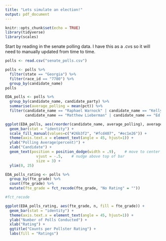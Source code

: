 ```yaml
---
title: "Lets simulate an election!"
output: pdf_document
---
```


```r
knitr::opts_chunk$set(echo = TRUE)
library(tidyverse)
library(scales)
```

Start by reading in the senate polling data. I have this as a .cvs so it will need to manually updated from time to time. 

```r
polls <- read.csv("senate_polls.csv")
```

```r
polls <- polls %>%
  filter(state == "Georgia") %>%
  filter(race_id == "7780") %>%
  group_by(candidate_name)
polls
```

```r
EDA_polls <- polls %>% 
  group_by(candidate_name, candidate_party) %>%
  summarise(average_polling = mean(pct)) %>%
  filter(candidate_name == "Raphael Warnock" | candidate_name == "Kelly Loeffler" | candidate_name == "Doug Collins" |
         candidate_name == "Matthew Lieberman" | candidate_name == "Ed Tarver" | candidate_name == "Brian Richard Slowinski")

ggplot(EDA_polls, aes(reorder(candidate_name, average_polling), average_polling, fill = candidate_party, label = round(average_polling, 2))) +
  geom_bar(stat = "identity") +
  scale_fill_manual(values=c("#26b3f2", "#fcd407", "#ec1e26")) +
  theme(axis.text.x = element_text(angle = 45, hjust=1)) +
  ylab("Polling Average(percent)") +
  xlab("Candidate") +
  geom_text(position = position_dodge(width = .9),    # move to center of bars
              vjust = -.5,    # nudge above top of bar
              size = 3) +
  ylim(0, 25)
```


```r
EDA_polls_rating <- polls %>% 
  group_by(fte_grade) %>%
  count(fte_grade) %>%
  mutate(fte_grade = fct_recode(fte_grade, "No Rating" = ""))

#fct_recode 

ggplot(EDA_polls_rating, aes(fte_grade, n, fill = fte_grade)) +
  geom_bar(stat = "identity") +
  theme(axis.text.x = element_text(angle = 45, hjust=1)) +
  ylab("Number of Polls Conducted") +
  xlab("Rating") +
  ggtitle("Counts per Pollster Rating") +
  labs(fill = "Ratings")
```

